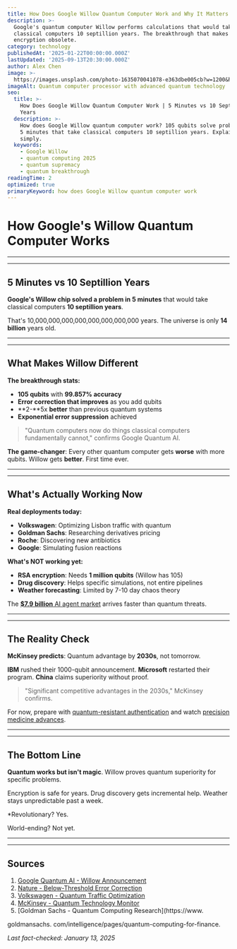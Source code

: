```yaml
---
title: How Does Google Willow Quantum Computer Work and Why It Matters 2025
description: >-
  Google's quantum computer Willow performs calculations that would take
  classical computers 10 septillion years. The breakthrough that makes
  encryption obsolete.
category: technology
publishedAt: '2025-01-22T00:00:00.000Z'
lastUpdated: '2025-09-13T20:30:00.000Z'
author: Alex Chen
image: >-
  https://images.unsplash.com/photo-1635070041078-e363dbe005cb?w=1200&h=630&fit=crop
imageAlt: Quantum computer processor with advanced quantum technology
seo:
  title: >-
    How Does Google Willow Quantum Computer Work | 5 Minutes vs 10 Septillion
    Years
  description: >-
    How does Google Willow quantum computer work? 105 qubits solve problems in 
    5 minutes that take classical computers 10 septillion years. Explained
    simply.
  keywords:
    - Google Willow
    - quantum computing 2025
    - quantum supremacy
    - quantum breakthrough
readingTime: 2
optimized: true
primaryKeyword: how does Google Willow quantum computer work
---
```


# How Google's Willow Quantum Computer Works


---


---


## **5 M**inutes vs 10 Septillion Years

**Google's Willow chip solved a problem in **5 m**inutes** that would take classical computers **10 septillion years**.

That's 10,000,000,000,000,000,000,000,000 years. The universe is only **14 billion** years old.


---


---


## What Makes Willow Different

**The breakthrough stats:**
- **105 qubits** with ****99.857%** accuracy**
- **Error correction that improves** as you add qubits
- **2-**5x **better** than previous quantum systems
- **Exponential error suppression** achieved


> 

> "Quantum computers now do things classical computers fundamentally cannot,"
 confirms Google Quantum AI.

**The game-changer**: Every other quantum computer gets **worse** with more qubits. Willow gets **better**. First time ever.


---


---


## What's Actually Working Now

**Real deployments today:**
- **Volkswagen**: Optimizing Lisbon traffic with quantum
- **Goldman Sachs**: Researching derivatives pricing
- **Roche**: Discovering new antibiotics
- **Google**: Simulating fusion reactions


**What's NOT working yet:**
- **RSA encryption**: Needs ****1 million** qubits** (Willow has 105)
- **Drug discovery**: Helps specific simulations, not entire pipelines
- **Weather forecasting**: Limited by 7-10 day chaos theory


The [**$7.9 billion** AI agent market](/technology/ai-agents-revolution-13-billion-market-taking-over-2025) arrives faster than quantum threats.


---


---


## The Reality Check

**McKinsey predicts**: Quantum advantage by **2030s**, not tomorrow.

**IBM** rushed their 1000-qubit announcement. **Microsoft** restarted their program. **China** claims superiority without proof.


> "Significant competitive advantages in the 2030s," McKinsey confirms.


For now, prepare with [quantum-resistant authentication](/technology/web3-authentication-replaces-passwords) and watch [precision medicine advances](/health/precision-medicine-revolution-2025).


---


---


## The Bottom Line

**Quantum works but isn't magic**. Willow proves quantum superiority for specific problems.

Encryption is safe for years. Drug discovery gets incremental help. Weather stays unpredictable past a week.

*Revolutionary?  Yes.

World-ending?  Not yet.


---


---


## Sources

1. [Google Quantum AI - Willow Announcement](https://blog.google/technology/research/google-willow-quantum-chip/)
2. [Nature - Below-Threshold Error Correction](https://www.nature.com/articles/s41586-024-07535-5)
3. [Volkswagen - Quantum Traffic Optimization](https://www.volkswagen-newsroom.com/en/quantum-computing-traffic-optimization)
4. [McKinsey - Quantum Technology Monitor](https://www.mckinsey.com/capabilities/mckinsey-digital/our-insights/quantum-computing-funding-remains-strong-but-talent-gap-raises-concern)
5.  [Goldman Sachs - Quantum Computing Research](https://www.

goldmansachs. com/intelligence/pages/quantum-computing-for-finance.

*Last fact-checked: January 13, 2025*
